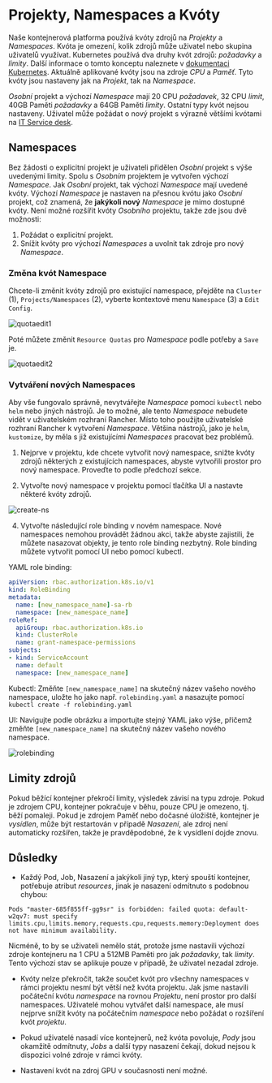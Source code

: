 # Projekty, Namespaces a Kvóty

Naše kontejnerová platforma používá kvóty zdrojů na *Projekty* a *Namespaces*. Kvóta je omezení, kolik zdrojů může uživatel nebo skupina uživatelů využívat. Kubernetes používá dva druhy kvót zdrojů: *požadavky* a *limity*. Další informace o tomto konceptu naleznete v [dokumentaci Kubernetes](https://kubernetes.io/docs/concepts/configuration/manage-resources-containers/). Aktuálně aplikované kvóty jsou na zdroje *CPU* a *Paměť*. Tyto kvóty jsou nastaveny jak na *Projekt*, tak na *Namespace*.

*Osobní* projekt a výchozí *Namespace* mají 20 CPU *požadavek*, 32 CPU *limit*, 40GB Paměti *požadavky* a 64GB Paměti *limity*. Ostatní typy kvót nejsou nastaveny. Uživatel může požádat o nový projekt s výrazně většími kvótami na <a href="mailto:k8s@ics.muni.cz">IT Service desk</a>.

## Namespaces

Bez žádosti o explicitní projekt je uživateli přidělen *Osobní* projekt s výše uvedenými limity. Spolu s *Osobním* projektem je vytvořen výchozí *Namespace*. Jak *Osobní* projekt, tak výchozí *Namespace* mají uvedené kvóty. Výchozí *Namespace* je nastaven na přesnou kvótu jako *Osobní* projekt, což znamená, že **jakýkoli nový** *Namespace* je mimo dostupné kvóty. Není možné rozšířit kvóty *Osobního* projektu, takže zde jsou dvě možnosti:

1. Požádat o explicitní projekt.
2. Snížit kvóty pro výchozí *Namespaces* a uvolnit tak zdroje pro nový *Namespace*.

### Změna kvót Namespace

Chcete-li změnit kvóty zdrojů pro existující namespace, přejděte na `Cluster` (1), `Projects/Namespaces` (2), vyberte kontextové menu `Namespace` (3) a `Edit Config`.

![quotaedit1](/img/ceritsc/quotaedit1.png)

Poté můžete změnit `Resource Quotas` pro *Namespace* podle potřeby a `Save` je.

![quotaedit2](/img/ceritsc/quotaedit2.png)

### Vytváření nových Namespaces

Aby vše fungovalo správně, nevytvářejte *Namespace* pomocí `kubectl` nebo `helm` nebo jiných nástrojů. Je to možné, ale tento *Namespace* nebudete vidět v uživatelském rozhraní Rancher. Místo toho použijte uživatelské rozhraní Rancher k vytvoření *Namespace*. Většina nástrojů, jako je `helm`, `kustomize`, by měla s již existujícími *Namespaces* pracovat bez problémů.

1. Nejprve v projektu, kde chcete vytvořit nový namespace, snižte kvóty zdrojů některých z existujících namespaces, abyste vytvořili prostor pro nový namespace. Proveďte to podle předchozí sekce.

2. Vytvořte nový namespace v projektu pomocí tlačítka UI a nastavte některé kvóty zdrojů.

![create-ns](/img/ceritsc/create-ns.png)  

4. Vytvořte následující role binding v novém namespace. Nové namespaces nemohou provádět žádnou akci, takže abyste zajistili, že můžete nasazovat objekty, je tento role binding nezbytný. Role binding můžete vytvořit pomocí UI nebo pomocí kubectl.

YAML role binding:
```yaml copy filename="rolebinding.yaml"
apiVersion: rbac.authorization.k8s.io/v1
kind: RoleBinding
metadata:
  name: [new_namespace_name]-sa-rb
  namespace: [new_namespace_name]
roleRef:
  apiGroup: rbac.authorization.k8s.io
  kind: ClusterRole
  name: grant-namespace-permissions
subjects:
- kind: ServiceAccount
  name: default
  namespace: [new_namespace_name]
```

Kubectl: Změňte `[new_namespace_name]` na skutečný název vašeho nového namespace, uložte ho jako např. `rolebinding.yaml` a nasazujte pomocí `kubectl create -f rolebinding.yaml`

UI: Navigujte podle obrázku a importujte stejný YAML jako výše, přičemž změňte `[new_namespace_name]` na skutečný název vašeho nového namespace.

![rolebinding](/img/ceritsc/rolebinding.png)


## Limity zdrojů

Pokud běžící kontejner překročí limity, výsledek závisí na typu zdroje. Pokud je zdrojem CPU, kontejner pokračuje v běhu, pouze CPU je omezeno, tj. běží pomaleji. Pokud je zdrojem Paměť nebo dočasné úložiště, kontejner je *vysídlen*, může být restartován v případě *Nasazení*, ale zdroj není automaticky rozšířen, takže je pravděpodobné, že k vysídlení dojde znovu.

## Důsledky

* Každý Pod, Job, Nasazení a jakýkoli jiný typ, který spouští kontejner, potřebuje atribut *resources*, jinak je nasazení odmítnuto s podobnou chybou:
```
Pods "master-685f855ff-gg9sr" is forbidden: failed quota: default-w2qv7: must specify limits.cpu,limits.memory,requests.cpu,requests.memory:Deployment does not have minimum availability.
```
 Nicméně, to by se uživateli nemělo stát, protože jsme nastavili výchozí zdroje kontejneru na 1 CPU a 512MB Paměti pro jak *požadavky*, tak *limity*. Tento výchozí stav se aplikuje pouze v případě, že uživatel nezadal zdroje.

* Kvóty nelze překročit, takže součet kvót pro všechny namespaces v rámci projektu nesmí být větší než kvóta projektu. Jak jsme nastavili počáteční kvótu *namespace* na rovnou *Projektu*, není prostor pro další namespaces. Uživatelé mohou vytvářet další namespace, ale musí nejprve snížit kvóty na počátečním *namespace* nebo požádat o rozšíření kvót *projektu*.

* Pokud uživatelé nasadí více kontejnerů, než kvóta povoluje, *Pody* jsou okamžitě odmítnuty, *Jobs* a další typy nasazení čekají, dokud nejsou k dispozici volné zdroje v rámci kvóty.

* Nastavení kvót na zdroj GPU v současnosti není možné.
